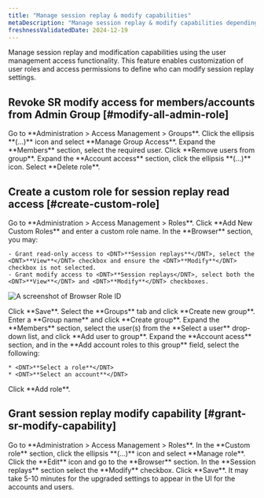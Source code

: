 ```yaml
---
title: "Manage session replay & modify capabilities"
metaDescription: "Manage session replay & modify capabilities depending on the role"
freshnessValidatedDate: 2024-12-19
---
```


Manage session replay and modification capabilities using the user management access functionality. This feature enables customization of user roles and access permissions to define who can modify session replay settings.

## Revoke SR modify access for members/accounts from Admin Group [#modify-all-admin-role]

<Steps>

  <Step>
    Go to <DNT>**Administration > Access Management > Groups**</DNT>.
  </Step>

  <Step>
    Click the ellipsis **(...)** icon and select <DNT>**Manage Group Access**</DNT>.
  </Step>

  <Step>
    Expand the <DNT>**Members**</DNT> section, select the required user.
  </Step>

  <Step>
    Click <DNT>**Remove users from group**</DNT>.
  </Step>

  <Step>
    Expand the <DNT>**Account access**</DNT> section, click the ellipsis **(...)** icon.
  </Step> 

  <Step>
     Select <DNT>**Delete role**</DNT>.
  </Step>

</Steps>

## Create a custom role for session replay read access [#create-custom-role]

<Steps>

  <Step>
    Go to <DNT>**Administration > Access Management > Roles**</DNT>.
  </Step>

  <Step>
    Click <DNT>**Add New Custom Roles**</DNT> and enter a custom role name.
  </Step>

  <Step>
    In the <DNT>**Browser**</DNT> section, you may:
    
    - Grant read-only access to <DNT>**Session replays**</DNT>, select the <DNT>**View**</DNT> checkbox and ensure the <DNT>**Modify**</DNT> checkbox is not selected.
    - Grant modify access to <DNT>**Session replays</DNT>, select both the <DNT>**View**</DNT> and <DNT>**Modify**</DNT> checkboxes.

   <img
     title="Browser Role ID"
     alt="A screenshot of Browser Role ID"
     src="/images/browser-role-id.webp"
   />
  </Step>

  <Step>
    Click <DNT>**Save**</DNT>.
  </Step>

  <Step>  
    Select the <DNT>**Groups**</DNT> tab and click <DNT>**Create new group**</DNT>.
  </Step>

  <Step>
    Enter a <DNT>**Group name**</DNT> and click <DNT>**Create group**</DNT>.
  </Step>

  <Step>
    Expand the <DNT>**Members**</DNT> section, select the user(s) from the **Select a user** drop-down list, and click **Add user to group**.
  </Step>

  <Step>
    Expand the <DNT>**Account acess**</DNT> section, and in the <DNT>**Add account roles to this group**</DNT> field, select the following:
    
    * <DNT>**Select a role**</DNT>
    * <DNT>**Select an account**</DNT>
  </Step>

  <Step>
    Click <DNT>**Add role**</DNT>.
  </Step>

</Steps>

## Grant session replay modify capability [#grant-sr-modify-capability]

<Steps>

  <Step>
    Go to <DNT>**Administration > Access Management > Roles**</DNT>.
  </Step>

  <Step>
    In the <DNT>**Custom role**</DNT> section, click the ellipsis **(...)** icon and select <DNT>**Manage role**</DNT>.
  </Step>

  <Step>
    Click the <DNT>**Edit**</DNT> icon and go to the <DNT>**Browser**</DNT> section.
  </Step>

  <Step>
    In the <DNT>**Session replays**</DNT> section select the <DNT>**Modify**</DNT> checkbox.
  </Step>

  <Step>
    Click <DNT>**Save**</DNT>.
  </Step>

</Steps>

<Callout variant="important">
  It may take 5-10 minutes for the upgraded settings to appear in the UI for the accounts and users.
</Callout>